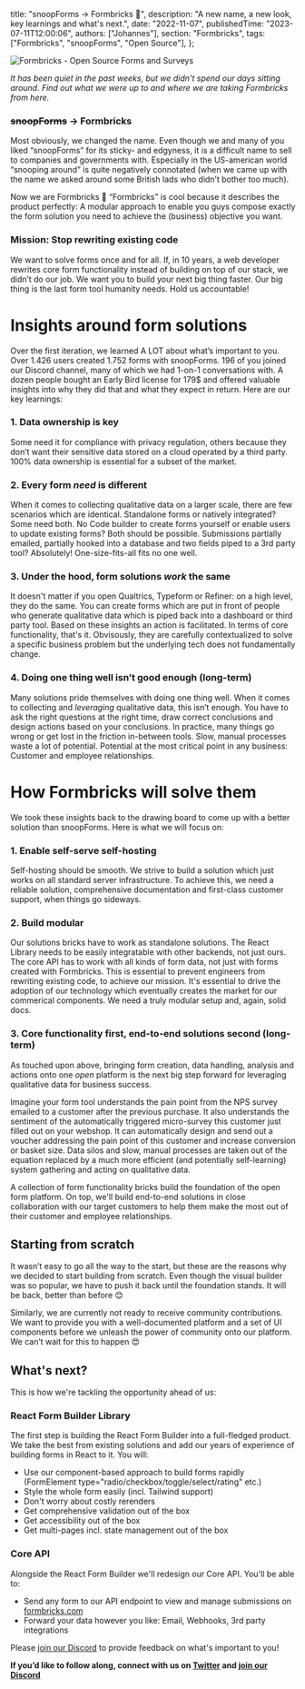 
  title: "snoopForms → Formbricks 🎉",
  description: "A new name, a new look, key learnings and what's next.",
  date: "2022-11-07",
  publishedTime: "2023-07-11T12:00:06",
  authors: ["Johannes"],
  section: "Formbricks",
  tags: ["Formbricks", "snoopForms", "Open Source"],
};

<AuthorBox name="Johannes" title="Co-Founder" date="April 7th, 2023" duration="4" src={AuthorJohannes} />

<Image src={HeaderImage} alt="Formbricks - Open Source Forms and Surveys" className="rounded-lg w-full" />

_It has been quiet in the past weeks, but we didn't spend our days sitting around. Find out what we were up to and where we are taking Formbricks from here._

### <s>snoopForms</s> → Formbricks

Most obviously, we changed the name. Even though we and many of you liked “snoopForms” for its sticky- and edgyness, it is a difficult name to sell to companies and governments with. Especially in the US-american world “snooping around” is quite negatively connotated (when we came up with the name we asked around some British lads who didn’t bother too much).

Now we are Formbricks 🤸 “Formbricks” is cool because it describes the product perfectly: A modular approach to enable you guys compose exactly the form solution you need to achieve the (business) objective you want.

### Mission: Stop rewriting existing code

We want to solve forms once and for all. If, in 10 years, a web developer rewrites core form functionality instead of building on top of our stack, we didn’t do our job. We want you to build your next big thing faster. Our big thing is the last form tool humanity needs. Hold us accountable!

##

# Insights around form solutions

Over the first iteration, we learned A LOT about what’s important to you. Over 1.426 users created 1.752 forms with snoopForms. 196 of you joined our Discord channel, many of which we had 1-on-1 conversations with. A dozen people bought an Early Bird license for 179$ and offered valuable insights into why they did that and what they expect in return. Here are our key learnings:

### 1. Data ownership is key

Some need it for compliance with privacy regulation, others because they don’t want their sensitive data stored on a cloud operated by a third party. 100% data ownership is essential for a subset of the market.

### 2. Every form _need_ is different

When it comes to collecting qualitative data on a larger scale, there are few scenarios which are identical. Standalone forms or natively integrated? Some need both. No Code builder to create forms yourself or enable users to update existing forms? Both should be possible. Submissions partially emailed, partially hooked into a database and two fields piped to a 3rd party tool? Absolutely! One-size-fits-all fits no one well.

### 3. Under the hood, form solutions _work_ the same

It doesn't matter if you open Qualtrics, Typeform or Refiner: on a high level, they do the same. You can create forms which are put in front of people who generate qualitative data which is piped back into a dashboard or third party tool. Based on these insights an action is facilitated. In terms of core functionality, that's it. Obvisously, they are carefully contextualized to solve a specific business problem but the underlying tech does not fundamentally change.

### 4. Doing one thing well isn’t good enough (long-term)

Many solutions pride themselves with doing one thing well. When it comes to collecting and _leveraging_ qualitative data, this isn’t enough. You have to ask the right questions at the right time, draw correct conclusions and design actions based on your conclusions. In practice, many things go wrong or get lost in the friction in-between tools. Slow, manual processes waste a lot of potential. Potential at the most critical point in any business: Customer and employee relationships.

##

# How Formbricks will solve them

We took these insights back to the drawing board to come up with a better solution than snoopForms. Here is what we will focus on:

<HeroAnimation />

### 1. Enable self-serve self-hosting

Self-hosting should be smooth. We strive to build a solution which just works on all standard server infrastructure. To achieve this, we need a reliable solution, comprehensive documentation and first-class customer support, when things go sideways.

### 2. Build modular

Our solutions bricks have to work as standalone solutions. The React Library needs to be easily integratable with other backends, not just ours. The core API has to work with all kinds of form data, not just with forms created with Formbricks. This is essential to prevent engineers from rewriting existing code, to achieve our mission. It's essential to drive the adoption of our technology which eventually creates the market for our commerical components. We need a truly modular setup and, again, solid docs.

### 3. Core functionality first, end-to-end solutions second (long-term)

As touched upon above, bringing form creation, data handling, analysis and actions onto one _open_ platform is the next big step forward for leveraging qualitative data for business success.

Imagine your form tool understands the pain point from the NPS survey emailed to a customer after the previous purchase. It also understands the sentiment of the automatically triggered micro-survey this customer just filled out on your webshop. It can automatically design and send out a voucher addressing the pain point of this customer and increase conversion or basket size. Data silos and slow, manual processes are taken out of the equation replaced by a much more efficient (and potentially self-learning) system gathering and acting on qualitative data.

A collection of form functionality bricks build the foundation of the open form platform. On top, we'll build end-to-end solutions in close collaboration with our target customers to help them make the most out of their customer and employee relationships.

## Starting from scratch

It wasn’t easy to go all the way to the start, but these are the reasons why we decided to start building from scratch. Even though the visual builder was so popular, we have to push it back until the foundation stands. It will be back, better than before 😊

Similarly, we are currently not ready to receive community contributions. We want to provide you with a well-documented platform and a set of UI components before we unleash the power of community onto our platform. We can’t wait for this to happen 😍

## What's next?

This is how we're tackling the opportunity ahead of us:

### React Form Builder Library

The first step is building the React Form Builder into a full-fledged product. We take the best from existing solutions and add our years of experience of building forms in React to it. You will:

- Use our component-based approach to build forms rapidly (FormElement type="radio/checkbox/toggle/select/rating" etc.)
- Style the whole form easily (incl. Tailwind support)
- Don't worry about costly rerenders
- Get comprehensive validation out of the box
- Get accessibility out of the box
- Get multi-pages incl. state management out of the box

### Core API

Alongside the React Form Builder we'll redesign our Core API. You'll be able to:

- Send any form to our API endpoint to view and manage submissions on [formbricks.com](https://app.formbricks.com)
- Forward your data however you like: Email, Webhooks, 3rd party integrations

Please [join our Discord](https://discord.com/invite/3YFcABF2Ts) to provide feedback on what's important to you!

**If you’d like to follow along, connect with us on [Twitter](https://twitter.com/formbricks) and [join our Discord](https://discord.com/invite/3YFcABF2Ts)**

